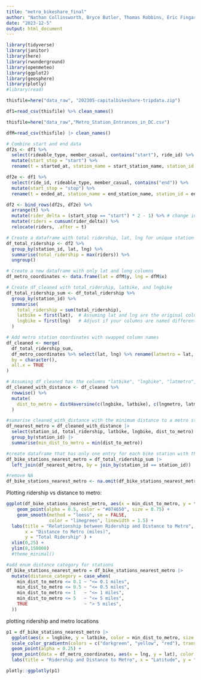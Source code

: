 ```yaml
---
title: "metro_bikeshare_final"
author: "Nathan Collinsworth, Bryce Butler, Thomas Robbins, Eric Fingar"
date: "2023-12-5"
output: html_document
---
```



```r
library(tidyverse)
library(janitor)
library(here)
library(rwunderground)
library(openmeteo)
library(ggplot2)
library(geosphere)
library(plotly)
#library(read)
```


```r
thisfile=here("data_raw", "202305-capitalbikeshare-tripdata.zip")

df1=read_csv(thisfile) %>% clean_names()
```

```r
thisfile=here("data_raw","Metro_Station_Entrances_in_DC.csv")

dfM=read_csv(thisfile) |> clean_names()
```


```r
# Combine start and end data
df2s <- df1 %>%
  select(rideable_type, member_casual, contains("start"), ride_id) %>% 
  mutate(start_stop = "start") %>%
  rename(t = started_at, station_name = start_station_name, station_id = start_station_id, lat = start_lat, lng = start_lng)

df2e <- df1 %>%
  select(ride_id, rideable_type, member_casual, contains("end")) %>%
  mutate(start_stop = "stop") %>%
  rename(t = ended_at, station_name = end_station_name, station_id = end_station_id, lat = end_lat, lng = end_lng)

df2 <- bind_rows(df2s, df2e) %>%
  arrange(t) %>%
  mutate(rider_delta = (start_stop == "start") * 2 - 1) %>% # change in ridership 
  mutate(riders = cumsum(rider_delta)) %>%
  relocate(riders, .after = t)

```

```r
# Create a dataframe with total ridership, lat, lng for unique station IDs
df_total_ridership <- df2 %>%
  group_by(station_id, lat, lng) %>%
  summarise(total_ridership = max(riders)) %>%
  ungroup()

```

```r

# Create a new dataframe with only lat and long columns
df_metro_coordinates <- data.frame(lat = dfM$y, lng = dfM$x)

```

```r

# Create df_cleaned with total_ridership, latbike, and lngbike
df_total_ridership_sum <- df_total_ridership %>%
  group_by(station_id) %>%
  summarise(
    total_ridership = sum(total_ridership),
    latbike = first(lat),  # Assuming lat and lng are the original columns
    lngbike = first(lng)   # Adjust if your columns are named differently
  )

# Add metro station coordinates with swapped column names
df_cleaned <- merge(
  df_total_ridership_sum,
  df_metro_coordinates %>% select(lat, lng) %>% rename(latmetro = lat, lngmetro = lng),
  by = character(),
  all.x = TRUE
)

```

```r
# Assuming df_cleaned has the columns "latbike", "lngbike", "latmetro", "lngmetro"
df_cleaned_with_distance <- df_cleaned %>%
  rowwise() %>%
  mutate(
    dist_to_metro = distHaversine(c(lngbike, latbike), c(lngmetro, latmetro)) / 1609.344
  )

```

```r
#sumarise cleaned_with_distance with the minimum distance to a metro station for each bike station
df_nearest_metro = df_cleaned_with_distance |>
  select(station_id, total_ridership, latbike, lngbike, dist_to_metro) |>
  group_by(station_id) |>
  summarise(min_dist_to_metro = min(dist_to_metro))

#create dataframe that has only one entry for each bike station with the distance to the nearest metro station
df_bike_stations_nearest_metro = df_total_ridership_sum |>
  left_join(df_nearest_metro, by = join_by(station_id == station_id))

#remove NA
df_bike_stations_nearest_metro <- na.omit(df_bike_stations_nearest_metro)
```


Plotting ridership vs distance to metro:
```r

ggplot(df_bike_stations_nearest_metro, aes(x = min_dist_to_metro, y = total_ridership))+
    geom_point(alpha = 0.5, color = "#074650", size = 0.75) +
    geom_smooth(method = "loess", se = FALSE,
                color = "limegreen", linewidth = 1.5) +  
  labs(title = "Relationship between Ridership and Distance to Metro",
       x = "Distance to Metro (miles)",
       y = "Total Ridership" ) +
  xlim(0,25) +
  ylim(0,150000)
  #theme_minimal()

```

```r
#add enum distance category for stations
df_bike_stations_nearest_metro = df_bike_stations_nearest_metro |> 
  mutate(distance_category = case_when(
    min_dist_to_metro <= 0.1 ~ "<= 0.1 miles",
    min_dist_to_metro <= 0.5 ~ "<= 0.5 miles",
    min_dist_to_metro <= 1   ~ "<= 1 miles",
    min_dist_to_metro <= 5   ~ "<= 5 miles",
    TRUE                     ~ "> 5 miles",
  ))

```


plotting ridership and metro locations
```r
p1 = df_bike_stations_nearest_metro |>
  ggplot(aes(x = lngbike, y = latbike, color = min_dist_to_metro, size = total_ridership)) +
  scale_color_gradientn(colors = c("darkgreen", "yellow", "red"), trans = "log10") +
  geom_point(alpha = 0.25) +
  geom_point(data = df_metro_coordinates, aes(x = lng, y = lat), color = "blue", size = .1) + #metro station locations
  labs(title = "Ridership and Distance to Metro", x = "Latitude", y = "Longitude")

plotly::ggplotly(p1)
```

